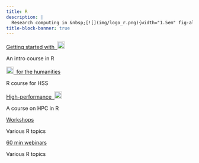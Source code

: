 ```yaml
---
title: R
description: |
  Research computing in &nbsp;[![](img/logo_r.png){width="1.5em" fig-alt="noshadow"}](https://www.r-project.org/)
title-block-banner: true
---
```


:::{layout="[[5, 5], [5, 5], [5, -5]]"}

:::{.card .mb-3}

:::{.card-body2}

[Getting started with &nbsp;![](img/logo_r.png){width="1.4em" fig-alt="noshadow"}](top_intro.qmd){.card-title2 .stretched-link}

[An intro course in R]{.text-muted}

:::

:::

:::{.card .mb-3}

:::{.card-body2}

[![](img/logo_r.png){width="1.4em" fig-alt="noshadow"} &nbsp;for the humanities](top_hss.qmd){.card-title2 .stretched-link}

[R course for HSS]{.text-muted}

:::

:::

:::{.card .mb-3}

:::{.card-body2}

[High-performance &nbsp;![](img/logo_r.png){width="1.4em" fig-alt="noshadow"}](top_hpc.qmd){.card-title2 .stretched-link}

[A course on HPC in R]{.text-muted}

:::

:::

:::{.card .mb-3}

:::{.card-body2}

[Workshops](top_ws.qmd){.card-title2 .stretched-link}

[Various R topics]{.text-muted}

:::

:::

:::{.card .mb-3}

:::{.card-body2}

[60 min webinars](top_wb.qmd){.card-title2 .stretched-link}

[Various R topics]{.text-muted}

:::

:::

::::
